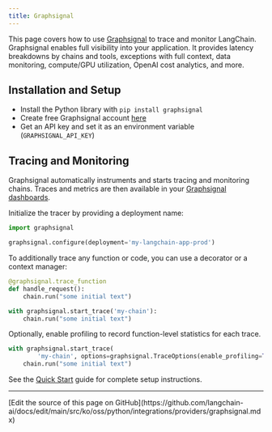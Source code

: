 ```yaml
---
title: Graphsignal
---
```


This page covers how to use [Graphsignal](https://app.graphsignal.com) to trace and monitor LangChain. Graphsignal enables full visibility into your application. It provides latency breakdowns by chains and tools, exceptions with full context, data monitoring, compute/GPU utilization, OpenAI cost analytics, and more.

## Installation and Setup

- Install the Python library with `pip install graphsignal`
- Create free Graphsignal account [here](https://graphsignal.com)
- Get an API key and set it as an environment variable (`GRAPHSIGNAL_API_KEY`)

## Tracing and Monitoring

Graphsignal automatically instruments and starts tracing and monitoring chains. Traces and metrics are then available in your [Graphsignal dashboards](https://app.graphsignal.com).

Initialize the tracer by providing a deployment name:

```python
import graphsignal

graphsignal.configure(deployment='my-langchain-app-prod')
```

To additionally trace any function or code, you can use a decorator or a context manager:

```python
@graphsignal.trace_function
def handle_request():
    chain.run("some initial text")
```

```python
with graphsignal.start_trace('my-chain'):
    chain.run("some initial text")
```

Optionally, enable profiling to record function-level statistics for each trace.

```python
with graphsignal.start_trace(
        'my-chain', options=graphsignal.TraceOptions(enable_profiling=True)):
    chain.run("some initial text")
```

See the [Quick Start](https://graphsignal.com/docs/guides/quick-start/) guide for complete setup instructions.

---

<Callout icon="pen-to-square" iconType="regular">
  [Edit the source of this page on GitHub](https://github.com/langchain-ai/docs/edit/main/src/ko/oss/python/integrations/providers/graphsignal.mdx)
</Callout>
